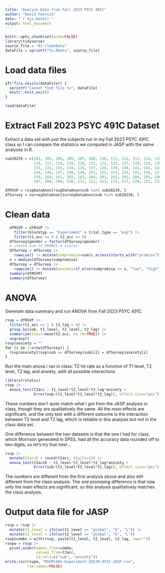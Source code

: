 ```yaml
---
title: "Analyze Data from Fall 2023 PSYC 491C"
author: "David Fencsik"
date: "`r Sys.Date()`"
output: html_document
---
```


```r
knitr::opts_chunk$set(echo=FALSE)
library(tidyverse)
source_file = "01-CleanData"
dataFile = sprintf("%s.RData", source_file)
```

# Load data files

```r
if(!file.exists(dataFile)) {
  sprintf("Cannot find file %s", dataFile)
  knitr::knit_exit()
}
```

```r
load(dataFile)
```

# Extract Fall 2023 PSYC 491C Dataset

Extract a data set with just the subjects run in my Fall 2023 PSYC 491C class so I can compare the statistics we computed in JASP with the same analyses in R.

```r
sub20239 = c(101, 103, 104, 105, 107, 108, 110, 111, 112, 113, 114, 115,
             116, 117, 118, 119, 120, 121, 122, 123, 127, 128, 129, 130,
             131, 132, 133, 134, 135, 137, 138, 139, 140, 141, 142, 143,
             144, 146, 147, 148, 149, 151, 152, 153, 154, 155, 156, 157,
             158, 160, 161, 162, 163, 164, 201, 202, 203, 204, 205, 206,
             207, 208, 209, 210, 211, 212, 213, 215, 217, 220, 221, 222)

dfRSVP = rsvpDataAnon[rsvpDataAnon$sub %in% sub20239, ]
dfSurvey = surveyDataAnon[surveyDataAnon$sub %in% sub20239, ]
```

# Clean data

```r
  dfRSVP = dfRSVP |>
    filter(blocktyp == "Experiment" & trial_type == "exp") |>
    filter(t1_acc >= 0 & t2_acc >= 0)
  dfSurvey$gender = factor(dfSurvey$gender)
  # create sum of PROMIS-A scores'
  dfSurvey = dfSurvey |>
    rowwise() |> mutate(sumpromisa=sum(c_across(starts_with("promisa"))))
  x = median(dfSurvey$sumpromisa)
  dfSurvey = dfSurvey |>
    rowwise() |> mutate(anxiety=if_else(sumpromisa <= x, "low", "high"))
  summary(dfRSVP)
  summary(dfSurvey)
```

# ANOVA

Generate data summary and run ANOVA from Fall 2023 PSYC 491C

```r
rsvp = dfRSVP |>
  filter(t1_acc == 1 & t2_lag > 0) |>
  group_by(sub, t1_level, t2_level, t2_lag) |>
  summarize(t2acc=mean(t2_acc, na.rm=TRUE)) |>
  ungroup()
rsvp$anxiety = ""
for (i in 1:nrow(dfSurvey)) {
  rsvp$anxiety[rsvp$sub == dfSurvey$sub[i]] = dfSurvey$anxiety[i]
}
```

Run the main anova I ran in class: T2 hit rate as a function of T1 level, T2 level, T2 lag, and anxiety, with all possible interactions

```r
library(rstatix)
rsvp |>
  anova_test(t2acc ~ t1_level*t2_level*t2_lag*anxiety +
             Error(sub/(t1_level*t2_level*t2_lag)), effect.size="pes")
```

These numbers don't quite match what I got from the JASP analysis in class, though they are qualitatively the same. All the main effects are significant, and the only test with a different outcome is the interaction between T2 level and T2 lag, which is reliable in this analysis but not in the class data set.

One difference between the two datasets is that the one I had for class, which Morrison generated in SPSS, had all the accuracy data rounded off to two digits, so let's try that next...


```r
rsvp |>
  mutate(t2accR = round(t2acc, digits=2)) |>
  anova_test(t2accR ~ t1_level*t2_level*t2_lag*anxiety +
             Error(sub/(t1_level*t2_level*t2_lag)), effect.size="pes")
```

The numbers are different from the first analysis above and also still different from the class analysis. The one promising difference is that now only the main effects are significant, so this analysis qualitatively matches the class analysis.

# Output data file for JASP

```r
rsvp = rsvp |>
  mutate(t1_level = ifelse(t1_level == "global", "G", "L")) |>
  mutate(t2_level = ifelse(t2_level == "global", "G", "L"))
rsvp$combo = with(rsvp, paste(t1_level, t2_level, t2_lag, sep=""))
rsvpw = rsvp |>
  pivot_wider(names_from=combo,
              values_from=t2acc,
              id_cols=c("sub", "anxiety"))
write.csv(rsvpw, "RSVPLG01-Experiment-20239-491C-JASP.csv",
          row.names=FALSE)
```
